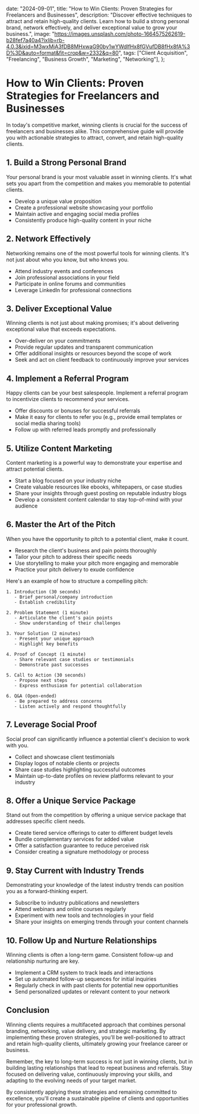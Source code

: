 
  date: "2024-09-01",
  title: "How to Win Clients: Proven Strategies for Freelancers and Businesses",
  description:
    "Discover effective techniques to attract and retain high-quality clients. Learn how to build a strong personal brand, network effectively, and deliver exceptional value to grow your business.",
  image:
    "https://images.unsplash.com/photo-1664575262619-b28fef7a40a4?ixlib=rb-4.0.3&ixid=M3wxMjA3fDB8MHxwaG90by1wYWdlfHx8fGVufDB8fHx8fA%3D%3D&auto=format&fit=crop&w=2332&q=80",
  tags: ["Client Acquisition", "Freelancing", "Business Growth", "Marketing", "Networking"],
};


# How to Win Clients: Proven Strategies for Freelancers and Businesses

In today's competitive market, winning clients is crucial for the success of freelancers and businesses alike. This comprehensive guide will provide you with actionable strategies to attract, convert, and retain high-quality clients.

## 1. Build a Strong Personal Brand

Your personal brand is your most valuable asset in winning clients. It's what sets you apart from the competition and makes you memorable to potential clients.

- Develop a unique value proposition
- Create a professional website showcasing your portfolio
- Maintain active and engaging social media profiles
- Consistently produce high-quality content in your niche

## 2. Network Effectively

Networking remains one of the most powerful tools for winning clients. It's not just about who you know, but who knows you.

- Attend industry events and conferences
- Join professional associations in your field
- Participate in online forums and communities
- Leverage LinkedIn for professional connections

## 3. Deliver Exceptional Value

Winning clients is not just about making promises; it's about delivering exceptional value that exceeds expectations.

- Over-deliver on your commitments
- Provide regular updates and transparent communication
- Offer additional insights or resources beyond the scope of work
- Seek and act on client feedback to continuously improve your services

## 4. Implement a Referral Program

Happy clients can be your best salespeople. Implement a referral program to incentivize clients to recommend your services.

- Offer discounts or bonuses for successful referrals
- Make it easy for clients to refer you (e.g., provide email templates or social media sharing tools)
- Follow up with referred leads promptly and professionally

## 5. Utilize Content Marketing

Content marketing is a powerful way to demonstrate your expertise and attract potential clients.

- Start a blog focused on your industry niche
- Create valuable resources like ebooks, whitepapers, or case studies
- Share your insights through guest posting on reputable industry blogs
- Develop a consistent content calendar to stay top-of-mind with your audience

## 6. Master the Art of the Pitch

When you have the opportunity to pitch to a potential client, make it count.

- Research the client's business and pain points thoroughly
- Tailor your pitch to address their specific needs
- Use storytelling to make your pitch more engaging and memorable
- Practice your pitch delivery to exude confidence

Here's an example of how to structure a compelling pitch:

<CodeWindow title="Winning Client Pitch Structure">

```plaintext
1. Introduction (30 seconds)
   - Brief personal/company introduction
   - Establish credibility

2. Problem Statement (1 minute)
   - Articulate the client's pain points
   - Show understanding of their challenges

3. Your Solution (2 minutes)
   - Present your unique approach
   - Highlight key benefits

4. Proof of Concept (1 minute)
   - Share relevant case studies or testimonials
   - Demonstrate past successes

5. Call to Action (30 seconds)
   - Propose next steps
   - Express enthusiasm for potential collaboration

6. Q&A (Open-ended)
   - Be prepared to address concerns
   - Listen actively and respond thoughtfully
```

</CodeWindow>

## 7. Leverage Social Proof

Social proof can significantly influence a potential client's decision to work with you.

- Collect and showcase client testimonials
- Display logos of notable clients or projects
- Share case studies highlighting successful outcomes
- Maintain up-to-date profiles on review platforms relevant to your industry

## 8. Offer a Unique Service Package

Stand out from the competition by offering a unique service package that addresses specific client needs.

- Create tiered service offerings to cater to different budget levels
- Bundle complementary services for added value
- Offer a satisfaction guarantee to reduce perceived risk
- Consider creating a signature methodology or process

## 9. Stay Current with Industry Trends

Demonstrating your knowledge of the latest industry trends can position you as a forward-thinking expert.

- Subscribe to industry publications and newsletters
- Attend webinars and online courses regularly
- Experiment with new tools and technologies in your field
- Share your insights on emerging trends through your content channels

## 10. Follow Up and Nurture Relationships

Winning clients is often a long-term game. Consistent follow-up and relationship nurturing are key.

- Implement a CRM system to track leads and interactions
- Set up automated follow-up sequences for initial inquiries
- Regularly check in with past clients for potential new opportunities
- Send personalized updates or relevant content to your network

## Conclusion

Winning clients requires a multifaceted approach that combines personal branding, networking, value delivery, and strategic marketing. By implementing these proven strategies, you'll be well-positioned to attract and retain high-quality clients, ultimately growing your freelance career or business.

Remember, the key to long-term success is not just in winning clients, but in building lasting relationships that lead to repeat business and referrals. Stay focused on delivering value, continuously improving your skills, and adapting to the evolving needs of your target market.

By consistently applying these strategies and remaining committed to excellence, you'll create a sustainable pipeline of clients and opportunities for your professional growth.